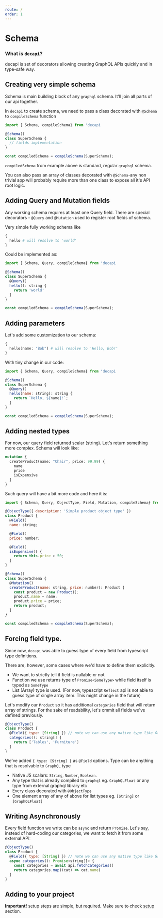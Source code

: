 ```yaml
---
route: /
order: 1
---
```


# Schema

### What is `decapi`?

decapi is set of decorators allowing creating GraphQL APIs quickly and in type-safe way.

## Creating very simple schema

Schema is main building block of any `graphql` schema. It'll join all parts of our api together.

In `decapi` to create schema, we need to pass a class decorated with `@Schema` to `compileSchema` function

```js
import { Schema, compileSchema} from 'decapi

@Schema()
class SuperSchema {
  // fields implementation
}

const compiledSchema = compileSchema(SuperSchema);
```

`compiledSchema` from example above is standard, regular `graphql` schema.

You can also pass an array of classes decorated with `@Schema`-any non trivial app will probably require more than one class to expose all it's API root logic.

## Adding Query and Mutation fields

Any working schema requires at least one Query field. There are special decorators - `@Query` and `@Mutation` used to register root fields of schema.

Very simple fully working schema like

```graphql
{
  hello # will resolve to 'world'
}
```

Could be implemented as:

```js
import { Schema, Query, compileSchema} from 'decapi

@Schema()
class SuperSchema {
  @Query()
  hello(): string {
    return 'world'
  }
}

const compiledSchema = compileSchema(SuperSchema);
```

## Adding parameters

Let's add some customization to our schema:

```graphql
{
  hello(name: "Bob") # will resolve to 'Hello, Bob!'
}
```

With tiny change in our code:

```js
import { Schema, Query, compileSchema} from 'decapi

@Schema()
class SuperSchema {
  @Query()
  hello(name: string): string {
    return `Hello, ${name}!`;
  }
}

const compiledSchema = compileSchema(SuperSchema);
```

## Adding nested types

For now, our query field returned scalar (string). Let's return something more complex. Schema will look like:

```graphql
mutation {
  createProduct(name: "Chair", price: 99.99) {
    name
    price
    isExpensive
  }
}
```

Such query will have a bit more code and here it is:

```js
import { Schema, Query, ObjectType, Field, Mutation, compileSchema} from 'decapi;

@ObjectType({ description: 'Simple product object type' })
class Product {
  @Field()
  name: string;

  @Field()
  price: number;

  @Field()
  isExpensive() {
    return this.price > 50;
  }
}

@Schema()
class SuperSchema {
  @Mutation()
  createProduct(name: string, price: number): Product {
    const product = new Product();
    product.name = name;
    product.price = price;
    return product;
  }
}

const compiledSchema = compileSchema(SuperSchema);
```

## Forcing field type.

Since now, `decapi` was able to guess type of every field from typescript type definitions.

There are, however, some cases where we'd have to define them explicitly.

- We want to strictly tell if field is nullable or not
- Function we use returns type of `Promise<SomeType>` while field itself is typed as `SomeType`
- List (Array) type is used. (For now, typescript `Reflect` api is not able to guess type of single array item. This might change in the future)

Let's modify our `Product` so it has additional `categories` field that will return array of strings. For the sake of readability, let's ommit all fields we've defined previously.

```js
@ObjectType()
class Product {
  @Field({ type: [String] }) // note we can use any native type like GraphQLString!
  categories(): string[] {
    return ['Tables', 'Furniture']
  }
}
```

We've added `{ type: [String] }` as `@Field` options. Type can be anything that is resolvable to `GraphQL` type

- Native JS scalars: `String`, `Number`, `Boolean`.
- Any type that is already compiled to `graphql` eg. `GraphQLFloat` or any type from external graphql library etc
- Every class decorated with `@ObjectType`
- One element array of any of above for list types eg. `[String]` or `[GraphQLFloat]`

## Writing Asynchronously

Every field function we write can be `async` and return `Promise`. Let's say, instead of hard-coding our categories, we want to fetch it from some external API:

```js
@ObjectType()
class Product {
  @Field({ type: [String] }) // note we can use any native type like GraphQLString!
  async categories(): Promise<string[]> {
    const categories = await api.fetchCategories()
    return categories.map((cat) => cat.name)
  }
}
```

## Adding to your project

**Important!** setup steps are simple, but required. Make sure to check [setup](/setup) section.
